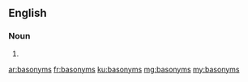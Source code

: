 ==English==

===Noun===
{{head|en|noun plural form}}

# {{plural of|basonym|lang=en}}

[[ar:basonyms]]
[[fr:basonyms]]
[[ku:basonyms]]
[[mg:basonyms]]
[[my:basonyms]]